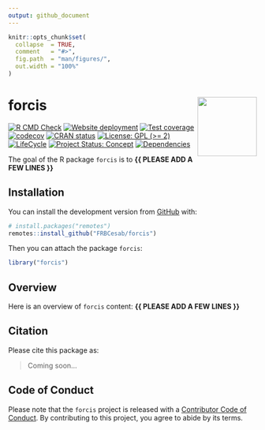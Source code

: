 ```yaml
---
output: github_document
---
```


<!-- README.md is generated from README.Rmd. Please edit that file -->


```r
knitr::opts_chunk$set(
  collapse  = TRUE,
  comment   = "#>",
  fig.path  = "man/figures/",
  out.width = "100%"
)
```



forcis <img src="man/figures/hexsticker.png" height="120" align="right"/>
=========================================================

<!-- badges: start -->
[![R CMD Check](https://github.com/FRBCesab/forcis/actions/workflows/R-CMD-check.yaml/badge.svg)](https://github.com/FRBCesab/forcis/actions/workflows/R-CMD-check.yaml)
[![Website deployment](https://github.com/FRBCesab/forcis/actions/workflows/pkgdown.yaml/badge.svg)](https://github.com/FRBCesab/forcis/actions/workflows/pkgdown.yaml)
[![Test coverage](https://github.com/FRBCesab/forcis/actions/workflows/test-coverage.yaml/badge.svg)](https://github.com/FRBCesab/forcis/actions/workflows/test-coverage.yaml)
[![codecov](https://codecov.io/gh/FRBCesab/forcis/branch/master/graph/badge.svg)](https://codecov.io/gh/FRBCesab/forcis)
[![CRAN status](https://www.r-pkg.org/badges/version/forcis)](https://CRAN.R-project.org/package=forcis)
[![License: GPL (>= 2)](https://img.shields.io/badge/License-GPL%20%28%3E%3D%202%29-blue.svg)](https://choosealicense.com/licenses/gpl-2.0/)
[![LifeCycle](man/figures/lifecycle/lifecycle-experimental.svg)](https://lifecycle.r-lib.org/articles/stages.html#experimental)
[![Project Status: Concept](https://www.repostatus.org/badges/latest/concept.svg)](https://www.repostatus.org/#concept)
[![Dependencies](https://img.shields.io/badge/dependencies-0/0-brightgreen?style=flat)](#)
<!-- badges: end -->


The goal of the R package `forcis` is to **{{ PLEASE ADD A FEW LINES }}**



## Installation

You can install the development version from [GitHub](https://github.com/) with:

```r
# install.packages("remotes")
remotes::install_github("FRBCesab/forcis")
```

Then you can attach the package `forcis`:

```r
library("forcis")
```



## Overview

Here is an overview of `forcis` content: **{{ PLEASE ADD A FEW LINES }}**



## Citation

Please cite this package as: 

> Coming soon...



## Code of Conduct

Please note that the `forcis` project is released with a 
[Contributor Code of Conduct](https://contributor-covenant.org/version/2/0/CODE_OF_CONDUCT.html). 
By contributing to this project, you agree to abide by its terms.
